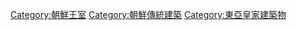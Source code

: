 [[Category:朝鮮王室|Category:朝鮮王室]]
[[Category:朝鮮傳統建築|Category:朝鮮傳統建築]]
[[Category:東亞皇家建築物|Category:東亞皇家建築物]]